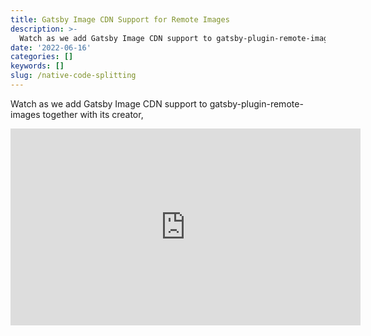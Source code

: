 ```yaml
---
title: Gatsby Image CDN Support for Remote Images
description: >-
  Watch as we add Gatsby Image CDN support to gatsby-plugin-remote-images together with its creator
date: '2022-06-16'
categories: []
keywords: []
slug: /native-code-splitting
---
```


Watch as we add Gatsby Image CDN support to gatsby-plugin-remote-images together with its creator,

<iframe
  width="560"
  height="315"
  src="https://www.youtube.com/embed/2moLttHSLWc"
  frameBorder="0"
  allow="accelerometer; autoplay; encrypted-media; gyroscope; picture-in-picture"
  allowfullscreen
></iframe>
